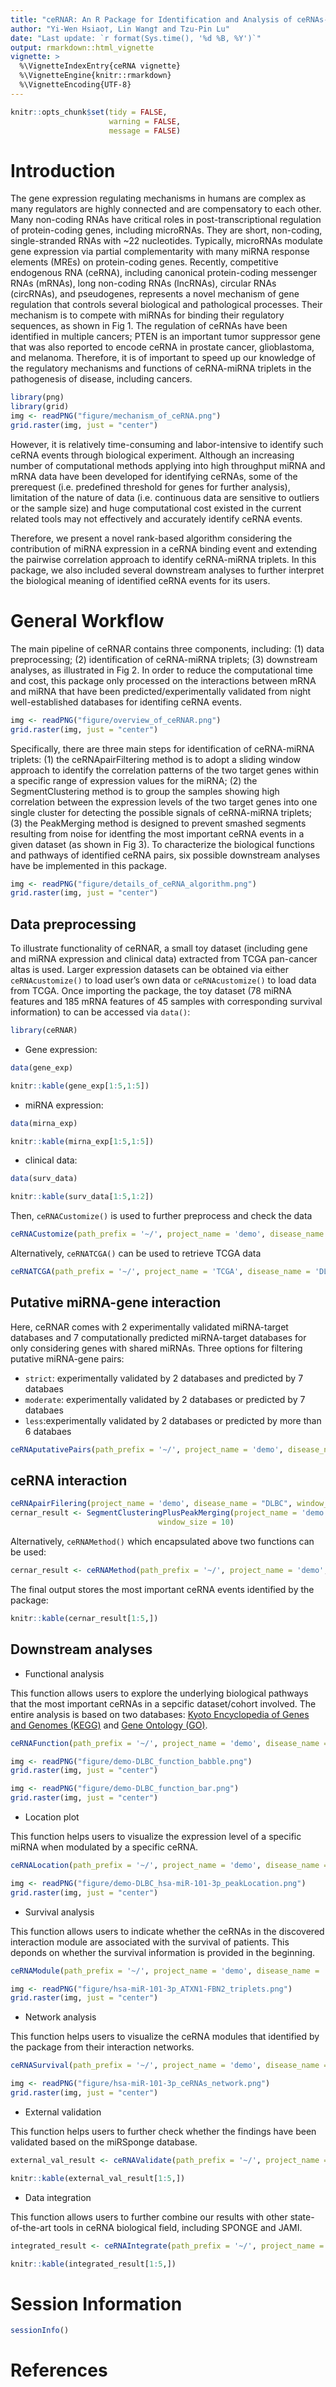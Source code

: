 ```yaml
---
title: "ceRNAR: An R Package for Identification and Analysis of ceRNAs-miRNA Triplets"
author: "Yi-Wen Hsiao†, Lin Wang† and Tzu-Pin Lu"
date: "Last update: `r format(Sys.time(), '%d %B, %Y')`"
output: rmarkdown::html_vignette
vignette: >
  %\VignetteIndexEntry{ceRNA vignette}
  %\VignetteEngine{knitr::rmarkdown}
  %\VignetteEncoding{UTF-8}
---
```


```r
knitr::opts_chunk$set(tidy = FALSE,
                      warning = FALSE,
                      message = FALSE)
```

# Introduction
The gene expression regulating mechanisms in humans are complex as many regulators are highly connected and are compensatory to each other. Many non-coding RNAs have critical roles in post-transcriptional regulation of protein-coding genes, including microRNAs. They are short, non-coding, single-stranded RNAs with ~22 nucleotides. Typically, microRNAs modulate gene expression via partial complementarity with many miRNA response elements (MREs) on protein-coding genes. Recently, competitive endogenous RNA (ceRNA), including canonical protein-coding messenger RNAs (mRNAs), long non-coding RNAs (lncRNAs), circular RNAs (circRNAs), and pseudogenes, represents a novel mechanism of gene regulation that controls several biological and pathological processes. Their mechanism is to compete with miRNAs for binding their regulatory sequences, as shown in Fig 1. The regulation of ceRNAs have been identified in multiple cancers; PTEN is an important tumor suppressor gene that was also reported to encode ceRNA in prostate cancer, glioblastoma, and melanoma. Therefore, it is of important to speed up our knowledge of the regulatory mechanisms and functions of ceRNA-miRNA triplets in the pathogenesis of disease, including cancers.

```r
library(png)
library(grid)
img <- readPNG("figure/mechanism_of_ceRNA.png")
grid.raster(img, just = "center")
```

However, it is relatively time-consuming and labor-intensive to identify such ceRNA events through biological experiment. Although an increasing number of computational methods applying into high throughput miRNA and mRNA data have been developed for identifying ceRNAs, some of the prerequest (i.e. predefined threshold for genes for further analysis), limitation of the nature of data (i.e. continuous data are sensitive to outliers or the sample size) and huge computational cost existed in the current related tools may not effectively and accurately identify ceRNA events. 

Therefore, we present a novel rank-based algorithm considering the contribution of miRNA expression in a ceRNA binding event and extending the pairwise correlation approach to identify ceRNA-miRNA triplets. In this package, we also included several downstream analyses to further interpret the biological meaning of identified ceRNA events for its users.

# General Workflow
The main pipeline of ceRNAR contains three components, including: (1) data preprocessing; (2) identification of ceRNA-miRNA triplets; (3) downstream analyses, as illustrated in Fig 2. In order to reduce the computational time and cost, this package only processed on the interactions between mRNA and miRNA that have been predicted/experimentally validated from night well-established databases for identifing ceRNA events. 

```r
img <- readPNG("figure/overview_of_ceRNAR.png")
grid.raster(img, just = "center")
```

Specifically, there are three main steps for identification of ceRNA-miRNA triplets: (1) the ceRNApairFiltering method is to adopt a sliding window approach to identify the correlation patterns of the two target genes within a specific range of expression values for the miRNA; (2) the SegmentClustering method is to group the samples showing high correlation between the expression levels of the two target genes into one single cluster for detecting the possible signals of ceRNA-miRNA triplets; (3) the PeakMerging method is designed to prevent smashed segments resulting from noise for identfing the most important ceRNA events in a given dataset (as shown in Fig 3). To characterize the biological functions and pathways of identified ceRNA pairs, six possible downstream analyses have be implemented in this package. 

```r
img <- readPNG("figure/details_of_ceRNA_algorithm.png")
grid.raster(img, just = "center")
```

## Data preprocessing
To illustrate functionality of ceRNAR, a small toy dataset (including gene and miRNA expression and clinical data) extracted from TCGA pan-cancer altas is used. 
Larger expression datasets can be obtained via either `ceRNAcustomize()` to load user's own data or `ceRNAcustomize()` to load data from TCGA. Once importing the package, the toy dataset (78 miRNA features and 185 mRNA features of 45 samples with corresponding survival information) to can be accessed via `data()`:

```r
library(ceRNAR)
```

- Gene expression:

```r
data(gene_exp)
```

```r
knitr::kable(gene_exp[1:5,1:5])
```

- miRNA expression:

```r
data(mirna_exp)
```

```r
knitr::kable(mirna_exp[1:5,1:5])
```

- clinical data:

```r
data(surv_data)
```

```r
knitr::kable(surv_data[1:5,1:2])
```

Then, `ceRNACustomize()` is used to further preprocess and check the data

```r
ceRNACustomize(path_prefix = '~/', project_name = 'demo', disease_name = 'DLBC', gene_exp = gene_exp,  mirna_exp = mirna_exp, surv_data = surv_data)
```

Alternatively, `ceRNATCGA()` can be used to retrieve TCGA data

```r
ceRNATCGA(path_prefix = '~/', project_name = 'TCGA', disease_name = 'DLBC', timeout = 5000000)
```

## Putative miRNA-gene interaction

Here, ceRNAR comes with 2 experimentally validated miRNA-target databases and 7 computationally predicted miRNA-target databases for only considering genes with shared miRNAs. Three options for filtering putative miRNA-gene pairs:

- `strict`: experimentally validated by 2 databases and predicted by 7 databaes 
- `moderate`: experimentally validated by 2 databases or predicted by 7 databaes
- `less`:experimentally validated by 2 databases or predicted by more than 6 databaes

```r
ceRNAputativePairs(path_prefix = '~/', project_name = 'demo', disease_name = 'DLBC', filtering = 'less')
```

## ceRNA interaction

```r
ceRNApairFilering(project_name = 'demo', disease_name = "DLBC", window_size = 10)
cernar_result <- SegmentClusteringPlusPeakMerging(project_name = 'demo', disease_name = "DLBC",
                                 window_size = 10)
```

Alternatively, `ceRNAMethod()` which encapsulated above two functions can be used:

```r
cernar_result <- ceRNAMethod(path_prefix = '~/', project_name = 'demo', disease_name = 'DLBC', window_size = 10)
```

The final output stores the most important ceRNA events identified by the package:
```r
knitr::kable(cernar_result[1:5,])
```


## Downstream analyses

- Functional analysis

This function allows users to explore the underlying biological pathways that the most important ceRNAs in a sepcific dataset/cohort involved. The entire analysis is based on two databases: [Kyoto Encyclopedia of Genes and Genomes (KEGG)](https://www.genome.jp/kegg/) and [Gene Ontology (GO)](http://geneontology.org/). 

```r
ceRNAFunction(path_prefix = '~/', project_name = 'demo', disease_name = 'DLBC', pairs_cutoff = 1)
```


```r
img <- readPNG("figure/demo-DLBC_function_babble.png")
grid.raster(img, just = "center")
```

```r
img <- readPNG("figure/demo-DLBC_function_bar.png")
grid.raster(img, just = "center")
```

- Location plot

This function helps users to visualize the expression level of a specific miRNA when modulated by a specific ceRNA.

```r
ceRNALocation(path_prefix = '~/', project_name = 'demo', disease_name = 'DLBC', mirna = 'hsa-miR-101-3p', window_size = 10)
```

```r
img <- readPNG("figure/demo-DLBC_hsa-miR-101-3p_peakLocation.png")
grid.raster(img, just = "center")
```

- Survival analysis

This function allows users to indicate whether the ceRNAs in the discovered interaction module are associated with the survival of patients. This deponds on whether the survival information is provided in the beginning.

```r
ceRNAModule(path_prefix = '~/', project_name = 'demo', disease_name = 'DLBC', pairs_cutoff = 5, column_sum = 1)
```

```r
img <- readPNG("figure/hsa-miR-101-3p_ATXN1-FBN2_triplets.png")
grid.raster(img, just = "center")
```

- Network analysis

This function helps users to visualize the ceRNA modules that identified by the package from their interaction networks.

```r
ceRNASurvival(path_prefix = '~/', project_name = 'demo', disease_name = 'DLBC', mirnas = 'hsa-miR-101-3p')
```

```r
img <- readPNG("figure/hsa-miR-101-3p_ceRNAs_network.png")
grid.raster(img, just = "center")
```

- External validation

This function helps users to further check whether the findings have been validated based on the miRSponge database.

```r
external_val_result <- ceRNAValidate(path_prefix = '~/', project_name = 'demo', disease_name = 'DLBC')
```

```r
knitr::kable(external_val_result[1:5,])
```

- Data integration

This function allows users to further combine our results with other state-of-the-art tools in ceRNA biological field, including SPONGE and JAMI.

```r
integrated_result <- ceRNAIntegrate(path_prefix = '~/', project_name = 'demo', disease_name = 'DLBC')
```

```r
knitr::kable(integrated_result[1:5,])
```

# Session Information
```r
sessionInfo()
```


# References
